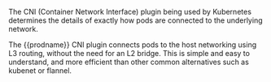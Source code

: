 The CNI (Container Network Interface) plugin being used by Kubernetes determines the details of exactly how pods are connected to the underlying network.

The {{prodname}} CNI plugin connects pods to the host networking using L3 routing, without the need for an L2 bridge. This is simple and easy to understand, and more efficient than other common alternatives such as kubenet or flannel.
